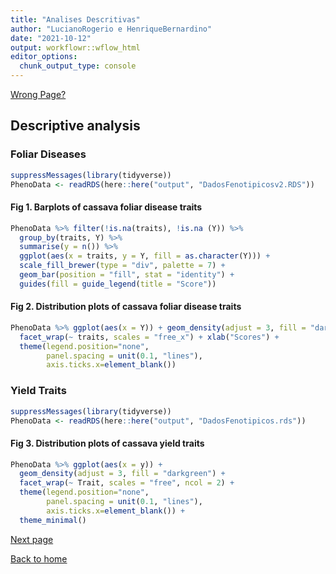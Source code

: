 ```yaml
---
title: "Analises Descritivas"
author: "LucianoRogerio e HenriqueBernardino"
date: "2021-10-12"
output: workflowr::wflow_html
editor_options:
  chunk_output_type: console
---
```


[Wrong Page?](index.html)

## Descriptive analysis

### Foliar Diseases

```r
suppressMessages(library(tidyverse))
PhenoData <- readRDS(here::here("output", "DadosFenotipicosv2.RDS"))
```


#### Fig 1. Barplots of cassava foliar disease traits
```r
PhenoData %>% filter(!is.na(traits), !is.na (Y)) %>%
  group_by(traits, Y) %>%
  summarise(y = n()) %>%
  ggplot(aes(x = traits, y = Y, fill = as.character(Y))) +
  scale_fill_brewer(type = "div", palette = 7) +
  geom_bar(position = "fill", stat = "identity") +
  guides(fill = guide_legend(title = "Score"))
```

#### Fig 2. Distribution plots of cassava foliar disease traits
```r
PhenoData %>% ggplot(aes(x = Y)) + geom_density(adjust = 3, fill = "darkgreen") + 
  facet_wrap(~ traits, scales = "free_x") + xlab("Scores") +
  theme(legend.position="none",
        panel.spacing = unit(0.1, "lines"),
        axis.ticks.x=element_blank())
```


### Yield Traits

```r
suppressMessages(library(tidyverse))
PhenoData <- readRDS(here::here("output", "DadosFenotipicos.rds"))
```


#### Fig 3. Distribution plots of cassava yield traits
```r
PhenoData %>% ggplot(aes(x = y)) +
  geom_density(adjust = 3, fill = "darkgreen") + 
  facet_wrap(~ Trait, scales = "free", ncol = 2) +
  theme(legend.position="none",
        panel.spacing = unit(0.1, "lines"),
        axis.ticks.x=element_blank()) +
  theme_minimal()
```


[Next page](AnalisesModelosMistos.html)

[Back to home](index.html)
